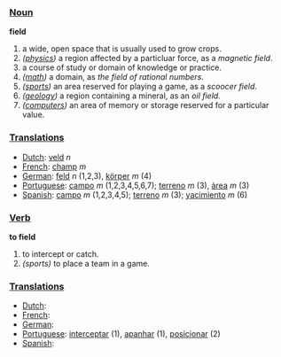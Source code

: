 === [[Noun]] ===

'''field'''

#a wide, open space that is usually used to grow crops.
#''([[physics]])'' a region affected by a particluar force, as a ''magnetic field''.
#a course of study or domain of knowledge or practice.
#''([[math]])'' a domain, as ''the field of rational numbers''.
#''([[sports]])'' an area reserved for playing a game, as a ''scoocer field''.
#''([[geology]])'' a region containing a mineral, as an ''oil field''.
#''([[computers]])'' an area of memory or storage reserved for a particular value.

=== [[Translations]] ===
*[[Dutch]]: [[veld]] ''n''
*[[French]]: [[champ]] ''m''
*[[German]]: [[feld]] ''n'' (1,2,3), [[körper]] ''m'' (4)
*[[Portuguese]]: [[campo]] ''m'' (1,2,3,4,5,6,7); [[terreno]] ''m'' (3), [[àrea]] ''m'' (3)
*[[Spanish]]: [[campo]] ''m'' (1,2,3,4,5); [[terreno]] ''m'' (3); [[yacimiento]] ''m'' (6)

=== [[Verb]] ===

'''to field'''

#to intercept or catch.
#''(sports)'' to place a team in a game.

=== [[Translations]] ===
*[[Dutch]]:
*[[French]]:
*[[German]]:
*[[Portuguese]]: [[interceptar]] (1), [[apanhar]] (1), [[posicionar]] (2)
*[[Spanish]]: